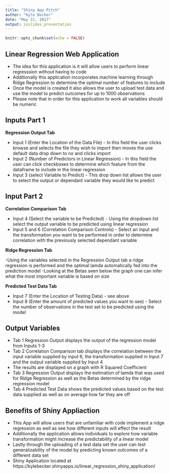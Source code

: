 ```yaml
---
title: "Shiny App Pitch"
author: "Kyle Becker"
date: "May 21, 2017"
output: ioslides_presentation
---
```


```r
knitr::opts_chunk$set(echo = FALSE)
```

## Linear Regression Web Application

- The idea for this application is it will allow users to perform linear regresssion without having to code
- Additionally this application incorporates machine learning through Ridge Regression to determine the optimal number of features to include
- Once the model is created it also allows the user to upload test data and use the model to predict outcomes for up to 1000 observations 
- Please note that in order for this application to work all variables should be numeric

## Inputs Part 1

**Regression Output Tab**

- Input 1 (Enter the Location of the Data File) - In this field the user clicks browse and selects the file they wish to import then moves the use default data drop down to no and clicks import
- Input 2 (Number of Predictors in Linear Regression) - In this field the user can click checkboxes to determine which feature from the dataframe to include in the linear regression
- Input 3 (select Variable to Predict) - This drop down list allows the user to select the output or dependant variable they would like to predict

## Input Part 2

**Correlation Comparison Tab**

- Input 4 (Select the variable to be Predicted) - Using the dropdown list select the output variable to be predicted using linear regression
- Input 5 and 6 (Correlation Comparison Controls) - Select an input and the transformation you want to be performed in order to determine correlation with the previously selected dependant variable

**Ridge Regression Tab**

-Using the variables selected in the Regression Output tab a ridge regression is performed and the optimal lamda automatically fed into the prediction model
-Looking at the Betas seen below the graph one can infer what the most important variable is based on size


**Predicted Test Data Tab**

- Input 7 (Enter the Location of Testing Data) - see above
- Input 8 (Enter the amount of predicted values you want to see) - Select the number of observations in the test set to be predicted using the model

## Output Variables
- Tab 1 Regression Output displays the output of the regression model from Inputs 1-3
- Tab 2 Correlation Comparison tab displays the correlation between the input variable supplied by input 6, the transformation supplied in Input 7 and the output variable supplied by Input 4
- The results are displayed on a graph with R Squared Coefficient
- Tab 3 Regression Output displays the estimation of lamda that was used for Ridge Regression as well as the Betas determined by the ridge regression model
- Tab 4 Predicted Test Data shows the predicted values based on the test data supplied as well as on average how far they are off 

## Benefits of Shiny Appliaction
- This App will allow users that are unfamiliar with code implement a ridge regression as well as see how different inputs will effect the result
- Additionally the application allows individuals to explore how variable transformation might increase the predictability of a linear model
- Lastly through the uploading of a test data set the user can test generalizability of the model by predicting known outcomes of a different data set
- Shiny Application located at https://kylebecker.shinyapps.io/linear_regression_shiny_application/ 
